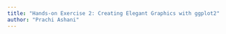 ```yaml
---
title: "Hands-on Exercise 2: Creating Elegant Graphics with ggplot2"
author: "Prachi Ashani"
---
```

